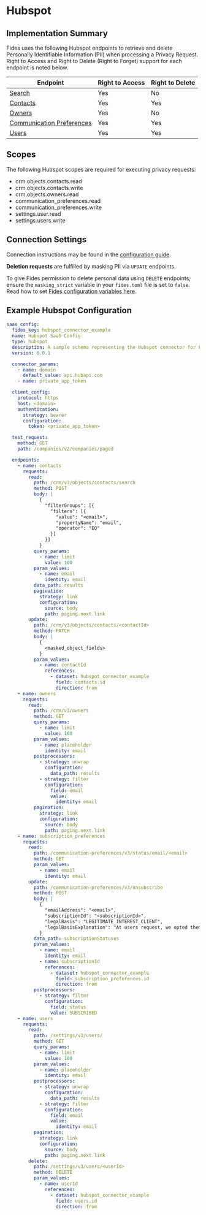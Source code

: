 
# Hubspot

## Implementation Summary

Fides uses the following Hubspot endpoints to retrieve and delete Personally Identifiable Information (PII) when processing a Privacy Request. Right to Access and Right to Delete (Right to Forget) support for each endpoint is noted below.

|Endpoint | Right to Access | Right to Delete |
|----|----|----|
|[Search](https://developers.hubspot.com/docs/api/crm/search) | Yes | No |
|[Contacts](https://developers.hubspot.com/docs/api/crm/contacts) | Yes | Yes |
|[Owners](https://developers.hubspot.com/docs/api/crm/owners) | Yes | No |
|[Communication Preferences](https://developers.hubspot.com/docs/api/marketing-api/subscriptions-preferences#endpoint?spec=POST-/communication-preferences/v3/unsubscribe) | Yes | Yes |
|[Users](https://developers.hubspot.com/docs/api/settings/user-provisioning) | Yes | Yes |

## Scopes

The following Hubspot scopes are required for executing privacy requests:

* crm.objects.contacts.read
* crm.objects.contacts.write
* crm.objects.owners.read
* communication_preferences.read
* communication_preferences.write
* settings.user.read
* settings.users.write

## Connection Settings


Connection instructions may be found in the [configuration guide](/docs/dev-docs/configuration/integrations/saas-integrations/saas-config).

**Deletion requests** are fulfilled by masking PII via `UPDATE` endpoints.

To give Fides permission to delete personal data using `DELETE` endpoints, ensure the `masking_strict` variable in your `fides.toml` file is set to `false`. Read how to set [Fides configuration variables here](/docs/dev-docs/configuration/configuration#configuration-variable-reference).

## Example Hubspot Configuration

```yaml
saas_config:
  fides_key: hubspot_connector_example
  name: Hubspot SaaS Config
  type: hubspot
  description: A sample schema representing the Hubspot connector for Fides
  version: 0.0.1

  connector_params:
    - name: domain
      default_value: api.hubapi.com
    - name: private_app_token

  client_config:
    protocol: https
    host: <domain>
    authentication:
      strategy: bearer
      configuration:
        token: <private_app_token>

  test_request:
    method: GET
    path: /companies/v2/companies/paged

  endpoints:
    - name: contacts
      requests:
        read:
          path: /crm/v3/objects/contacts/search
          method: POST
          body: |
            {
              "filterGroups": [{
                "filters": [{
                  "value": "<email>",
                  "propertyName": "email",
                  "operator": "EQ"
                }]
              }]
            }
          query_params:
            - name: limit
              value: 100
          param_values:
            - name: email
              identity: email
          data_path: results
          pagination:
            strategy: link
            configuration:
              source: body
              path: paging.next.link
        update:
          path: /crm/v3/objects/contacts/<contactId>
          method: PATCH
          body: |
            {
              <masked_object_fields>
            }
          param_values:
            - name: contactId
              references:
                - dataset: hubspot_connector_example
                  field: contacts.id
                  direction: from
    - name: owners
      requests:
        read:
          path: /crm/v3/owners
          method: GET
          query_params:
            - name: limit
              value: 100
          param_values:
            - name: placeholder
              identity: email
          postprocessors:
            - strategy: unwrap
              configuration:
                data_path: results
            - strategy: filter
              configuration:
                field: email
                value:
                  identity: email
          pagination:
            strategy: link
            configuration:
              source: body
              path: paging.next.link
    - name: subscription_preferences
      requests:
        read:
          path: /communication-preferences/v3/status/email/<email>
          method: GET
          param_values:
            - name: email
              identity: email
        update:
          path: /communication-preferences/v3/unsubscribe
          method: POST
          body: |
            {
              "emailAddress": "<email>",
              "subscriptionId": "<subscriptionId>",
              "legalBasis": "LEGITIMATE_INTEREST_CLIENT",
              "legalBasisExplanation": "At users request, we opted them out"
            }
          data_path: subscriptionStatuses
          param_values:
            - name: email
              identity: email
            - name: subscriptionId
              references:
                - dataset: hubspot_connector_example
                  field: subscription_preferences.id
                  direction: from
          postprocessors:
            - strategy: filter
              configuration:
                field: status
                value: SUBSCRIBED
    - name: users
      requests:
        read:
          path: /settings/v3/users/
          method: GET
          query_params:
            - name: limit
              value: 100
          param_values:
            - name: placeholder
              identity: email
          postprocessors:
            - strategy: unwrap
              configuration:
                data_path: results
            - strategy: filter
              configuration:
                field: email
                value:
                  identity: email
          pagination:
            strategy: link
            configuration:
              source: body
              path: paging.next.link
        delete:
          path: /settings/v3/users/<userId>
          method: DELETE
          param_values:
            - name: userId
              references:
                - dataset: hubspot_connector_example
                  field: users.id
                  direction: from

```
